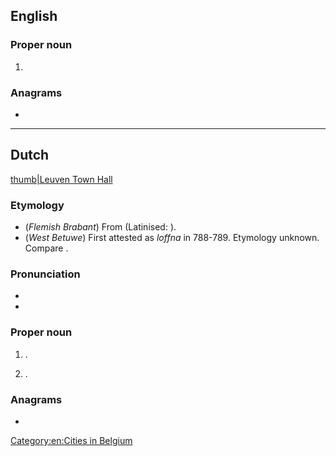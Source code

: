 ==English==
{{wikipedia}}

===Proper noun===
{{en-proper noun}}

# {{alternative form of|en|Louvain}}

===Anagrams===
* {{anagrams|en|a=eelnuv|venule}}

[[Category:en:Cities in Belgium]]

----

==Dutch==
{{wikipedia|lang=nl}}
[[file:Leuven.jpg|thumb|Leuven Town Hall]]

===Etymology===
* (''Flemish Brabant'') From {{inh|nl|dum|Loven}} (Latinised: {{m|la|Lovanium}}).
* (''West Betuwe'') First attested as ''loffna'' in 788-789. Etymology unknown. Compare {{m|nl|Loven}}.

===Pronunciation===
* {{IPA|nl|/ˈløːvə(n)/}}
* {{rhymes|nl|øːvən}}

===Proper noun===
{{nl-proper noun|n}}

# {{place|nl|capital city|p/Flemish Brabant|c/Belgium|t1=Louvain}}.
# {{place|nl|hamlet|m/West Betuwe|p/Gelderland|c/Netherlands}}.

===Anagrams===
* {{l|nl|veulen}}